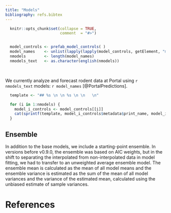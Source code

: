 ```yaml
---
title: "Models"
bibliography: refs.bibtex
---
```


```r

  knitr::opts_chunk$set(collapse = TRUE,
                        comment  = "#>")


  model_controls <- prefab_model_controls( )
  model_names    <- unlist(lapply(lapply(model_controls, getElement, "metadata"), getElement, "print_name"))
  nmodels        <- length(model_names)
  nmodels_text   <- as.character(english(nmodels))


```

<br>

We currently analyze and forecast rodent data at Portal using `r nmodels_text` models: `r model_names` [@PortalPredictions]. 


```r

  template <- "## %s \n \n %s \n \n   \n"

  for (i in 1:nmodels) {
    model_i_controls <- model_controls[[i]]
    cat(sprintf(template, model_i_controls$metadata$print_name, model_i_controls$metadata$text))
  }
```


## Ensemble

In addition to the base models, we include a starting-point ensemble. In versions before v0.9.0, the ensemble was based on AIC weights, but in the shift to separating the interpolated from non-interpolated data in model fitting, we had to transfer to an unweighted average ensemble model. The ensemble mean is calculated as the mean of all model means and the ensemble variance is estimated as the sum of the mean of all model variances and the variance of the estimated mean, calculated using the unbiased estimate of sample variances.


# References
